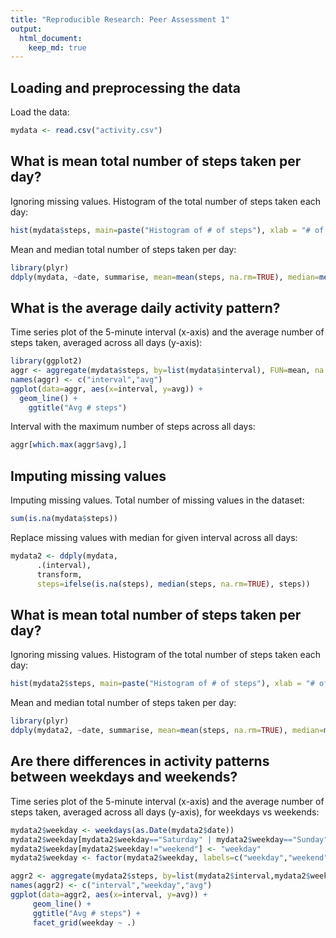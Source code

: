 ```yaml
---
title: "Reproducible Research: Peer Assessment 1"
output: 
  html_document:
    keep_md: true
---
```


## Loading and preprocessing the data
Load the data:
```r
mydata <- read.csv("activity.csv")
```

## What is mean total number of steps taken per day?
Ignoring missing values.
Histogram of the total number of steps taken each day:
```r
hist(mydata$steps, main=paste("Histogram of # of steps"), xlab = "# of steps")
```
Mean and median total number of steps taken per day:
```r
library(plyr)
ddply(mydata, ~date, summarise, mean=mean(steps, na.rm=TRUE), median=median(steps, na.rm=TRUE))
```

## What is the average daily activity pattern?
Time series plot of the 5-minute interval (x-axis) and the average number of steps taken, averaged across all days (y-axis):
```r
library(ggplot2)
aggr <- aggregate(mydata$steps, by=list(mydata$interval), FUN=mean, na.rm=TRUE)
names(aggr) <- c("interval","avg")
ggplot(data=aggr, aes(x=interval, y=avg)) + 
  geom_line() +
    ggtitle("Avg # steps")
```
Interval with the maximum number of steps across all days:
```r
aggr[which.max(aggr$avg),]
```

## Imputing missing values
Imputing missing values.
Total number of missing values in the dataset:
```r
sum(is.na(mydata$steps))
```
Replace missing values with median for given interval across all days:
```r
mydata2 <- ddply(mydata, 
      .(interval), 
      transform, 
      steps=ifelse(is.na(steps), median(steps, na.rm=TRUE), steps))
```

## What is mean total number of steps taken per day?
Ignoring missing values.
Histogram of the total number of steps taken each day:
```r
hist(mydata2$steps, main=paste("Histogram of # of steps"), xlab = "# of steps")
```
Mean and median total number of steps taken per day:
```r
library(plyr)
ddply(mydata2, ~date, summarise, mean=mean(steps, na.rm=TRUE), median=median(steps, na.rm=TRUE))
```

## Are there differences in activity patterns between weekdays and weekends?
Time series plot of the 5-minute interval (x-axis) and the average number of steps taken, averaged across all days (y-axis), for weekdays vs weekends: 
```r
mydata2$weekday <- weekdays(as.Date(mydata2$date))
mydata2$weekday[mydata2$weekday=="Saturday" | mydata2$weekday=="Sunday"] <- "weekend"
mydata2$weekday[mydata2$weekday!="weekend"] <- "weekday"
mydata2$weekday <- factor(mydata2$weekday, labels=c("weekday","weekend"))

aggr2 <- aggregate(mydata2$steps, by=list(mydata2$interval,mydata2$weekday), FUN=mean)
names(aggr2) <- c("interval","weekday","avg")
ggplot(data=aggr2, aes(x=interval, y=avg)) + 
     geom_line() +
     ggtitle("Avg # steps") +
     facet_grid(weekday ~ .)
```

